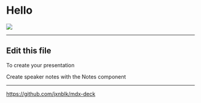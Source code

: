 

<Head>
  <title>Presentation Title</title>
</Head>

# Hello

![](/images/David.jpg)

---

## Edit this file

To create your presentation

<Notes>
Create speaker notes with the Notes component
</Notes>

---

<https://github.com/jxnblk/mdx-deck>
